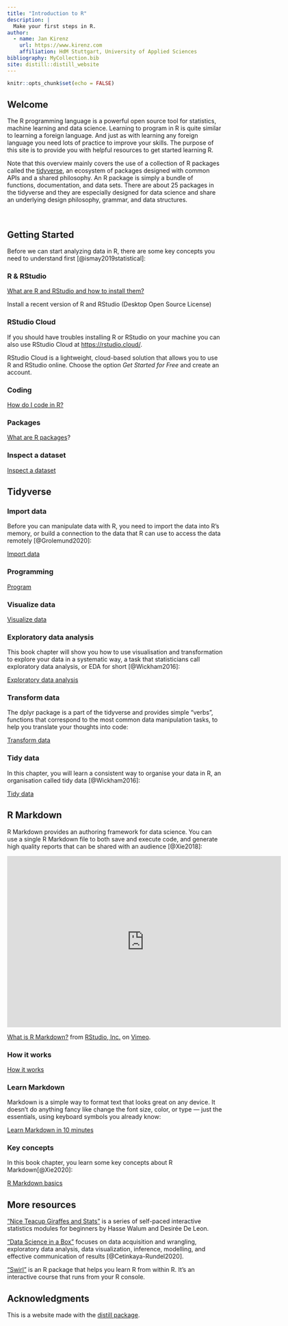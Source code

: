 ```yaml
---
title: "Introduction to R"
description: |
  Make your first steps in R. 
author:
  - name: Jan Kirenz
    url: https://www.kirenz.com
    affiliation: HdM Stuttgart, University of Applied Sciences
bibliography: MyCollection.bib
site: distill::distill_website
---
```


```r
knitr::opts_chunk$set(echo = FALSE)

```


## Welcome  

The R programming language is a powerful open source tool for statistics, machine learning and data science. Learning to program in R is quite similar to learning a foreign language. And just as with learning any foreign language you need lots of practice to improve your skills. The purpose of this site is to provide you with helpful resources to get started learning R. 

Note that this overview mainly covers the use of a collection of R packages called the [tidyverse](https://www.tidyverse.org), an ecosystem of packages designed with common APIs and a shared philosophy. An R package is simply a bundle of functions, documentation, and data sets. There are about 25 packages in the tidyverse and they are especially designed for data science and share an underlying design philosophy, grammar, and data structures.




\

## Getting Started 

Before we can start analyzing data in R, there are some key concepts you need to understand first [@ismay2019statistical]:

### R & RStudio

[What are R and RStudio and how to install them?](https://moderndive.netlify.app/1-1-r-rstudio.html)

<aside>
Install a recent version of R and RStudio (Desktop Open Source License)
</aside>


### RStudio Cloud

If you should have troubles installing R or RStudio on your machine you can also use RStudio Cloud at <https://rstudio.cloud/>. 

RStudio Cloud is a lightweight, cloud-based solution that allows you to use R and RStudio online. Choose the option _Get Started for Free_ and create an account.


### Coding

[How do I code in R?](https://moderndive.netlify.app/1-2-code.html)

### Packages

[What are R packages](https://moderndive.netlify.app/1-3-packages.html)?


### Inspect a dataset

[Inspect a dataset](https://moderndive.netlify.app/1-4-nycflights13.html)


## Tidyverse

### Import data

Before you can manipulate data with R, you need to import the data into R’s memory, or build a connection to the data that R can use to access the data remotely [@Grolemund2020]:

[Import data](https://rstudio-education.github.io/tidyverse-cookbook/import.html)


### Programming

[Program](https://rstudio-education.github.io/tidyverse-cookbook/program.html)

### Visualize data


[Visualize data](https://rstudio-education.github.io/tidyverse-cookbook/visualize-data.html)

### Exploratory data analysis

This book chapter will show you how to use visualisation and transformation to explore your data in a systematic way, a task that statisticians call exploratory data analysis, or EDA for short [@Wickham2016]:

[Exploratory data analysis](https://r4ds.had.co.nz/exploratory-data-analysis.html)

### Transform data

The dplyr package is a part of the tidyverse and provides simple “verbs”, functions that correspond to the most common data manipulation tasks, to help you translate your thoughts into code: 

[Transform data](https://dplyr.tidyverse.org/articles/dplyr.html)


### Tidy data

In this chapter, you will learn a consistent way to organise your data in R, an organisation called tidy data [@Wickham2016]:

[Tidy data](https://r4ds.had.co.nz/tidy-data.html)



## R Markdown


R Markdown provides an authoring framework for data science. You can use a single R Markdown file to both
save and execute code, and generate high quality reports that can be shared with an audience [@Xie2018]:


<iframe src="https://player.vimeo.com/video/178485416?color=428bca&title=0&byline=0&portrait=0" width="640" height="400" frameborder="0" allow="autoplay; fullscreen" allowfullscreen></iframe>
<p><a href="https://vimeo.com/178485416">What is R Markdown?</a> from <a href="https://vimeo.com/rstudioinc">RStudio, Inc.</a> on <a href="https://vimeo.com">Vimeo</a>.</p>


### How it works

[How it works](https://rmarkdown.rstudio.com/lesson-2.html)

### Learn Markdown

Markdown is a simple way to format text that looks great on any device. It doesn’t do anything fancy like change the font size, color, or type — just the essentials, using keyboard symbols you already know:

[Learn Markdown in 10 minutes](https://commonmark.org/help/)

### Key concepts

In this book chapter, you learn some key concepts about R Markdown[@Xie2020]:

[R Markdown basics](https://bookdown.org/yihui/rmarkdown-cookbook/basics.html)



## More resources

["Nice Teacup Giraffes and Stats"](https://tinystats.github.io/teacups-giraffes-and-statistics/) is a series of self-paced interactive statistics modules for beginners by Hasse Walum and Desirée De Leon.

["Data Science in a Box"](https://datasciencebox.org) focuses on data acquisition and wrangling, exploratory data analysis, data visualization, inference, modelling, and effective communication of results [@Cetinkaya-Rundel2020]. 


["Swirl"](https://swirlstats.com/students.html) is an R package that helps you learn R from within R. It’s an interactive course that runs from your R console.


## Acknowledgments {.appendix}

This is a website made with the [distill package](https://rstudio.github.io/distill/).

